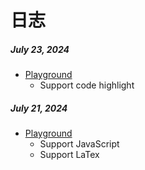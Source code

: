 # 日志
##### July 23, 2024
- [Playground](/tools/playground)
  - Support code highlight
##### July 21, 2024
- [Playground](/tools/playground)
  - Support JavaScript
  - Support LaTex